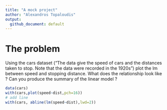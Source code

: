 ---
title: "A mock project"
author: "Alexandros Topaloudis"
output:
  github_document: default
---

# The problem     

Using the cars dataset ("The data give the speed of cars and the distances taken to stop. Note that the data were recorded in the 1920s") plot the lm between speed and stopping distance. 
What does the relationship look like ? 
Can you produce the summary of the linear model ? 

```{r}
data(cars)
with(cars,plot(speed~dist,pch=16))
# add line 
with(cars, abline(lm(speed~dist),lwd=2))
```
